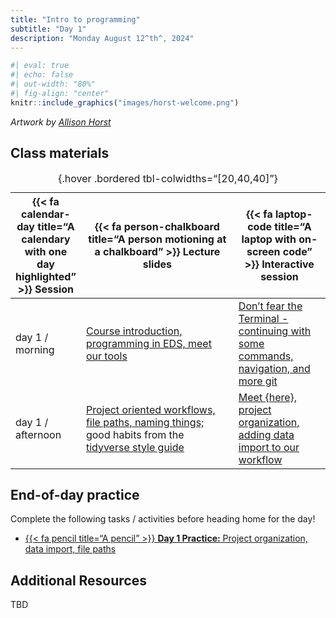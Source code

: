 ```yaml
---
title: "Intro to programming"
subtitle: "Day 1"
description: "Monday August 12^th^, 2024"
---
```


```r
#| eval: true
#| echo: false
#| out-width: "80%"
#| fig-align: "center"
knitr::include_graphics("images/horst-welcome.png")
```

:::{.gray-text .center-text}
*Artwork by [Allison Horst](https://allisonhorst.com/)*
:::

<!-- ## Pre-class prep -->

<!-- No pre-class prep before our first day of class! -->

## Class materials

| {{< fa calendar-day title="A calendary with one day highlighted" >}} Session  | {{< fa person-chalkboard title="A person motioning at a chalkboard" >}} Lecture slides  |  {{< fa laptop-code title="A laptop with on-screen code" >}} Interactive session |
|-------------------|-----------------------------------------------------------------------------------------------------------------------------------------------------|----------------------------------------------------------------------------------|
| day 1 / morning   | [Course introduction, programming in EDS, meet our tools](https://docs.google.com/presentation/d/1rQhErlT1nBF1xs9bzPWRMzGBeSTnNuSDV5vW7eYEswo/present?usp=sharing){target="_blank"} | [Don't fear the Terminal - continuing with some commands, navigation, and more git](interactive-sessions/interactive-session-1a.qmd) |
| day 1 / afternoon | [Project oriented workflows, file paths, naming things;](https://docs.google.com/presentation/d/10AOZ2Qkl011zhhICHGLG5nR6pfumvAC8Ce-_dg-DXfs/present?usp=sharing){target="_blank"} good habits from the [tidyverse style guide](https://style.tidyverse.org/){target="_blank"} | [Meet {here}, project organization, adding data import to our workflow](interactive-sessions/interactive-session-1b.qmd) |
: {.hover .bordered tbl-colwidths="[20,40,40]"} 

## End-of-day practice

Complete the following tasks / activities before heading home for the day!

- [{{< fa pencil title="A pencil" >}} **Day 1 Practice:** Project organization, data import, file paths](eod-practice/eod-day1.qmd)

## Additional Resources

TBD


